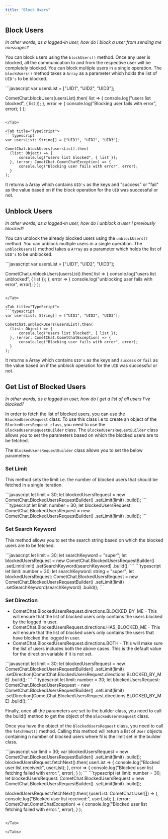 ```yaml
---
title: "Block Users"
---
```




## Block Users

*In other words, as a logged-in user, how do I block a user from sending me messages?*

You can block users using the `blockUsers()` method. Once any user is blocked, all the communication to and from the respective user will be completely blocked. You can block multiple users in a single operation. The `blockUsers()` method takes a `Array` as a parameter which holds the list of `UID's` to be blocked.

<Tabs>
<Tab title="Block Users">
```javascript
var usersList = ["UID1", "UID2", "UID3"];

CometChat.blockUsers(usersList).then(
list => {
  console.log("users list blocked", { list });
}, error => {
  console.log("Blocking user fails with error", error);
}
);
```

</Tab>

<Tab title="TypeScript">
```typescript
var usersList: String[] = ["UID1", "UID2", "UID3"];

CometChat.blockUsers(usersList).then(
  (list: Object) => {
      console.log("users list blocked", { list });
  }, (error: CometChat.CometChatException) => {
      console.log("Blocking user fails with error", error);
  }
);
```

</Tab>

</Tabs>

It returns a Array which contains `UID's` as the keys and "success" or "fail" as the value based on if the block operation for the `UID` was successful or not.

## Unblock Users

*In other words, as a logged-in user, how do I unblock a user I previously blocked?*

You can unblock the already blocked users using the `unblockUsers()` method. You can unblock multiple users in a single operation. The `unblockUsers()` method takes a `Array` as a parameter which holds the list of `UID's` to be unblocked.

<Tabs>
<Tab title="Unblock Users">
```javascript
var usersList = ["UID1", "UID2", "UID3"];

CometChat.unblockUsers(usersList).then(
list => {
  console.log("users list unblocked", { list });
}, error => {
  console.log("unblocking user fails with error", error);
}
);
```

</Tab>

<Tab title="TypeScript">
```typescript
var usersList: String[] = ["UID1", "UID2", "UID3"];

CometChat.unblockUsers(usersList).then(
  (list: Object) => {
      console.log("users list blocked", { list });
  }, (error: CometChat.CometChatException) => {
      console.log("Blocking user fails with error", error);
  }
);
```

</Tab>

</Tabs>

It returns a Array which contains `UID's` as the keys and `success` or `fail` as the value based on if the unblock operation for the `UID` was successful or not.

## Get List of Blocked Users

*In other words, as a logged-in user, how do I get a list of all users I've blocked?*

In order to fetch the list of blocked users, you can use the `BlockedUsersRequest` class. To use this class i.e to create an object of the `BlockedUsersRequest class`, you need to use the `BlockedUsersRequestBuilder` class. The `BlockedUsersRequestBuilder` class allows you to set the parameters based on which the blocked users are to be fetched.

The `BlockedUsersRequestBuilder` class allows you to set the below parameters:

### Set Limit

This method sets the limit i.e. the number of blocked users that should be fetched in a single iteration.

<Tabs>
<Tab title="Set Limit">
```javascript
let limit = 30;
let blockedUsersRequest = new CometChat.BlockedUsersRequestBuilder()
                  				.setLimit(limit)
                  				.build();
```

</Tab>

<Tab title="TypeScript">
```typescript
let limit: number = 30;
let blockedUsersRequest: CometChat.BlockedUsersRequest = new CometChat.BlockedUsersRequestBuilder()
  .setLimit(limit)
  .build();
```

</Tab>

</Tabs>

### Set Search Keyword

This method allows you to set the search string based on which the blocked users are to be fetched.

<Tabs>
<Tab title="Set Search Keyword">
```javascript
let limit = 30;
let searchKeyword = "super";
let blockedUsersRequest = new CometChat.BlockedUsersRequestBuilder()
                  				.setLimit(limit)
                  				.setSearchKeyword(searchKeyword)
                  				.build();
```

</Tab>

<Tab title="TypeScript">
```typescript
let limit: number = 30;
let searchKeyword: string = "super";
let blockedUsersRequest: CometChat.BlockedUsersRequest = new CometChat.BlockedUsersRequestBuilder()
  .setLimit(limit)
  .setSearchKeyword(searchKeyword)
  .build();
```

</Tab>

</Tabs>

### Set Direction

* CometChat.BlockedUsersRequest.directions.BLOCKED\_BY\_ME - This will ensure that the list of blocked users only contains the users blocked by the logged in user.
* CometChat.BlockedUsersRequest.directions.HAS\_BLOCKED\_ME - This will ensure that the list of blocked users only contains the users that have blocked the logged in user.
* CometChat.BlockedUsersRequest.directions.BOTH - This will make sure the list of users includes both the above cases. This is the default value for the direction variable if it is not set.

<Tabs>
<Tab title="Set Direction">
```javascript
let limit = 30;
let blockedUsersRequest = new CometChat.BlockedUsersRequestBuilder()
  .setLimit(limit)
  .setDirection(CometChat.BlockedUsersRequest.directions.BLOCKED_BY_ME)
  .build();
```

</Tab>

<Tab title="TypeScript">
```typescript
let limit: number = 30;
let blockedUsersRequest: CometChat.BlockedUsersRequest = new CometChat.BlockedUsersRequestBuilder()
  .setLimit(limit)
  .setDirection(CometChat.BlockedUsersRequest.directions.BLOCKED_BY_ME)
  .build();
```

</Tab>

</Tabs>

Finally, once all the parameters are set to the builder class, you need to call the build() method to get the object of the `BlockedUsersRequest` class.

Once you have the object of the `BlockedUsersRequest` class, you need to call the `fetchNext()` method. Calling this method will return a list of `User` objects containing n number of blocked users where N is the limit set in the builder class.

<Tabs>
<Tab title="Blocked Users Request">
```javascript
var limit = 30;
var blockedUsersRequest = new CometChat.BlockedUsersRequestBuilder()
                  				.setLimit(limit)
                  				.build();
blockedUsersRequest.fetchNext().then(
userList => {
  console.log("Blocked user list received:", userList);
}, error => {
  console.log("Blocked user list fetching failed with error:", error);
}
);   
```

</Tab>

<Tab title="TypeScript">
```typescript
let limit: number = 30;
let blockedUsersRequest: CometChat.BlockedUsersRequest = new CometChat.BlockedUsersRequestBuilder()
  .setLimit(limit)
  .build();

blockedUsersRequest.fetchNext().then(
  (userList: CometChat.User[]) => {
      console.log("Blocked user list received:", userList);
  }, (error: CometChat.CometChatException) => {
      console.log("Blocked user list fetching failed with error:", error);
  }
);
```

</Tab>

</Tabs>
